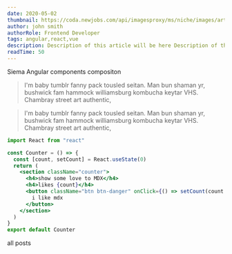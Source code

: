 ```yaml
---
date: 2020-05-02
thumbnail: https://coda.newjobs.com/api/imagesproxy/ms/niche/images/articles/Mack/javascript.jpg
author: john smith
authorRole: Frontend Developer
tags: angular,react,vue
description: Description of this article will be here Description of this article will be here Description of this article will be here Description of this article will be here Description of this article will be here
readTime: 50
---
```


<ArticleTitle>Siema Angular components compositon</ArticleTitle>


<blockquote>
  I'm baby tumblr fanny pack tousled seitan. Man bun shaman yr, bushwick fam
  hammock williamsburg kombucha keytar VHS. Chambray street art authentic,
</blockquote>

<blockquote display="info">
  I'm baby tumblr fanny pack tousled seitan. Man bun shaman yr, bushwick fam
  hammock williamsburg kombucha keytar VHS. Chambray street art authentic,
</blockquote>

```jsx
import React from "react"

const Counter = () => {
  const [count, setCount] = React.useState(0)
  return (
    <section className="counter">
      <h4>show some love to MDX</h4>
      <h4>likes {count}</h4>
      <button className="btn btn-danger" onClick={() => setCount(count + 1)}>
        i like mdx
      </button>
    </section>
  )
}
export default Counter
```

<Link to="/posts" className="btn center-btn">
  all posts
</Link>
